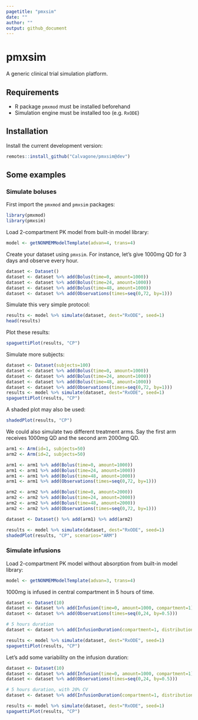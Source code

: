 ```yaml
---
pagetitle: "pmxsim"
date: ""
author: ""
output: github_document
---
```


# pmxsim
A generic clinical trial simulation platform.

## Requirements

* R package `pmxmod` must be installed beforehand
* Simulation engine must be installed too (e.g. `RxODE`)

## Installation
Install the current development version:
  
```r
remotes::install_github("Calvagone/pmxsim@dev")
```

## Some examples

### Simulate boluses

First import the `pmxmod` and `pmxsim` packages:

```r
library(pmxmod)
library(pmxsim)
```

Load 2-compartment PK model from built-in model library:

```r
model <- getNONMEMModelTemplate(advan=4, trans=4)
```

Create your dataset using `pmxsim`. For instance, let's give 1000mg QD for 3 days and observe every hour.

```r
dataset <- Dataset()
dataset <- dataset %>% add(Bolus(time=0, amount=1000))
dataset <- dataset %>% add(Bolus(time=24, amount=1000))
dataset <- dataset %>% add(Bolus(time=48, amount=1000))
dataset <- dataset %>% add(Observations(times=seq(0,72, by=1)))
```

Simulate this very simple protocol:

```r
results <- model %>% simulate(dataset, dest="RxODE", seed=1)
head(results)
```

Plot these results:

```r
spaguettiPlot(results, "CP")
```

Simulate more subjects:

```r
dataset <- Dataset(subjects=100)
dataset <- dataset %>% add(Bolus(time=0, amount=1000))
dataset <- dataset %>% add(Bolus(time=24, amount=1000))
dataset <- dataset %>% add(Bolus(time=48, amount=1000))
dataset <- dataset %>% add(Observations(times=seq(0,72, by=1)))
results <- model %>% simulate(dataset, dest="RxODE", seed=1)
spaguettiPlot(results, "CP")
```

A shaded plot may also be used:

```r
shadedPlot(results, "CP")
```

We could also simulate two different treatment arms. Say the first arm receives 1000mg QD and the second arm 2000mg QD.

```r
arm1 <- Arm(id=1, subjects=50)
arm2 <- Arm(id=2, subjects=50)

arm1 <- arm1 %>% add(Bolus(time=0, amount=1000))
arm1 <- arm1 %>% add(Bolus(time=24, amount=1000))
arm1 <- arm1 %>% add(Bolus(time=48, amount=1000))
arm1 <- arm1 %>% add(Observations(times=seq(0,72, by=1)))

arm2 <- arm2 %>% add(Bolus(time=0, amount=2000))
arm2 <- arm2 %>% add(Bolus(time=24, amount=2000))
arm2 <- arm2 %>% add(Bolus(time=48, amount=2000))
arm2 <- arm2 %>% add(Observations(times=seq(0,72, by=1)))

dataset <- Dataset() %>% add(arm1) %>% add(arm2)

results <- model %>% simulate(dataset, dest="RxODE", seed=1)
shadedPlot(results, "CP", scenarios="ARM")
```

### Simulate infusions

Load 2-compartment PK model without absorption from built-in model library:

```r
model <- getNONMEMModelTemplate(advan=3, trans=4)
```

1000mg is infused in central compartment in 5 hours of time.

```r
dataset <- Dataset(10)
dataset <- dataset %>% add(Infusion(time=0, amount=1000, compartment=1))
dataset <- dataset %>% add(Observations(times=seq(0,24, by=0.5)))

# 5 hours duration
dataset <- dataset %>% add(InfusionDuration(compartment=1, distribution=ConstantDistribution(5)))

results <- model %>% simulate(dataset, dest="RxODE", seed=1)
spaguettiPlot(results, "CP")
```

Let's add some variability on the infusion duration:

```r
dataset <- Dataset(10)
dataset <- dataset %>% add(Infusion(time=0, amount=1000, compartment=1))
dataset <- dataset %>% add(Observations(times=seq(0,24, by=0.5)))

# 5 hours duration, with 20% CV
dataset <- dataset %>% add(InfusionDuration(compartment=1, distribution=FunctionDistribution(fun="rlnorm", args=list(meanlog=log(5), sdlog=0.2))))

results <- model %>% simulate(dataset, dest="RxODE", seed=1)
spaguettiPlot(results, "CP")
```